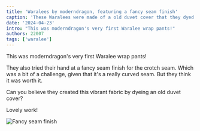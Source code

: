 ```yaml
---
title: 'Waralees by moderndragon, featuring a fancy seam finish'
caption: 'These Waralees were made of a old duvet cover that they dyed.'
date: '2024-04-23'
intro: "This was moderndragon's very first Waralee wrap pants!"
authors: 22007
tags: ['waralee']
---
```


<!-- truncate -->

This was moderndragon's very first Waralee wrap pants!

They also tried their hand at a fancy seam finish for the crotch seam. Which was a bit of a challenge, given that it's a really curved seam. But they think it was worth it.

Can you believe they created this vibrant fabric by dyeing an old duvet cover?

Lovely work!

![Fancy seam finish](https://imagedelivery.net/ouSuR9yY1bHt-fuAokSA5Q/showcase-waralees-by-moderndragon-featuring-a-fancy-seam-finish-1/public 'Fancy seam finish')

